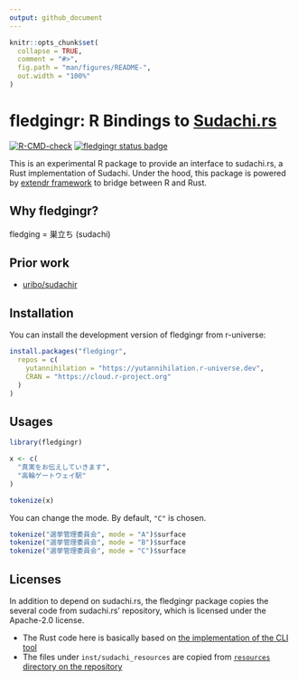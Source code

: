 ```yaml
---
output: github_document
---
```


<!-- README.md is generated from README.Rmd. Please edit that file -->

```r
knitr::opts_chunk$set(
  collapse = TRUE,
  comment = "#>",
  fig.path = "man/figures/README-",
  out.width = "100%"
)
```

# fledgingr: R Bindings to [Sudachi.rs](https://github.com/WorksApplications/sudachi.rs)

<!-- badges: start -->
[![R-CMD-check](https://github.com/yutannihilation/fledgingr/actions/workflows/check-full.yaml/badge.svg)](https://github.com/yutannihilation/fledgingr/actions/workflows/check-full.yaml)
[![fledgingr status badge](https://yutannihilation.r-universe.dev/badges/fledgingr)](https://yutannihilation.r-universe.dev)
<!-- badges: end -->

This is an experimental R package to provide an interface to sudachi.rs, a Rust implementation of Sudachi.
Under the hood, this package is powered by [extendr framework](https://extendr.github.io/) to bridge between R and Rust.

## Why fledgingr?

fledging = 巣立ち (sudachi)

## Prior work

* [uribo/sudachir](https://github.com/uribo/sudachir)

## Installation

You can install the development version of fledgingr from r-universe:

``` r
install.packages("fledgingr",
  repos = c(
    yutannihilation = "https://yutannihilation.r-universe.dev",
    CRAN = "https://cloud.r-project.org"
  )
)
```

## Usages

```r
library(fledgingr)

x <- c(
  "真実をお伝えしていきます",
  "高輪ゲートウェイ駅"
)

tokenize(x)
```

You can change the mode. By default, `"C"` is chosen.

```r
tokenize("選挙管理委員会", mode = "A")$surface
tokenize("選挙管理委員会", mode = "B")$surface
tokenize("選挙管理委員会", mode = "C")$surface
```

## Licenses

In addition to depend on sudachi.rs, the fledgingr package copies the several
code from sudachi.rs' repository, which is licensed under the Apache-2.0 license.

* The Rust code here is basically based on [the implementation of the CLI tool][1]
* The files under `inst/sudachi_resources` are copied from [`resources` directory on the repository][2]

[1]: https://github.com/WorksApplications/sudachi.rs/blob/ad1f15818536a379c668ea48fcebaca2278df38e/sudachi-cli/src/main.rs
[2]: https://github.com/WorksApplications/sudachi.rs/tree/develop/resources
